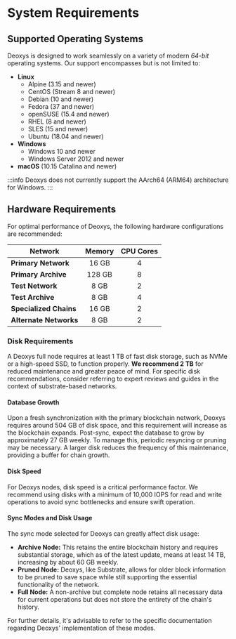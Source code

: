 # System Requirements

## Supported Operating Systems

Deoxys is designed to work seamlessly on a variety of modern _64-bit_ operating systems. Our support encompasses but is not limited to:

- **Linux**
	- Alpine (3.15 and newer)
	- CentOS (Stream 8 and newer)
	- Debian (10 and newer)
	- Fedora (37 and newer)
	- openSUSE (15.4 and newer)
	- RHEL (8 and newer)
	- SLES (15 and newer)
	- Ubuntu (18.04 and newer)
- **Windows**
	- Windows 10 and newer
	- Windows Server 2012 and newer
- **macOS** (10.15 Catalina and newer)

:::info
Deoxys does not currently support the AArch64 (ARM64) architecture for Windows.
:::

## Hardware Requirements

For optimal performance of Deoxys, the following hardware configurations are recommended:

| Network                 | Memory | CPU Cores |
|-------------------------|:------:|:---------:|
| **Primary Network**     | 16 GB  | 4         |
| **Primary Archive**     | 128 GB | 8         |
| **Test Network**        | 8 GB   | 2         |
| **Test Archive**        | 8 GB   | 4         |
| **Specialized Chains**  | 16 GB  | 2         |
| **Alternate Networks**  | 8 GB   | 2         |

### Disk Requirements

A Deoxys full node requires at least 1 TB of fast disk storage, such as NVMe or a high-speed SSD, to function properly. **We recommend 2 TB** for reduced maintenance and greater peace of mind. For specific disk recommendations, consider referring to expert reviews and guides in the context of substrate-based networks.

#### Database Growth

Upon a fresh synchronization with the primary blockchain network, Deoxys requires around 504 GB of disk space, and this requirement will increase as the blockchain expands. Post-sync, expect the database to grow by approximately 27 GB weekly. To manage this, periodic resyncing or pruning may be necessary. A larger disk reduces the frequency of this maintenance, providing a buffer for chain growth.

#### Disk Speed

For Deoxys nodes, disk speed is a critical performance factor. We recommend using disks with a minimum of 10,000 IOPS for read and write operations to avoid sync bottlenecks and ensure swift operation.

#### Sync Modes and Disk Usage

The sync mode selected for Deoxys can greatly affect disk usage:

- **Archive Node:** This retains the entire blockchain history and requires substantial storage, which as of the latest update, means at least 14 TB, increasing by about 60 GB weekly.
- **Pruned Node:** Deoxys, like Substrate, allows for older block information to be pruned to save space while still supporting the essential functionality of the network.
- **Full Node:** A non-archive but complete node retains all necessary data for current operations but does not store the entirety of the chain's history.

For further details, it's advisable to refer to the specific documentation regarding Deoxys' implementation of these modes.